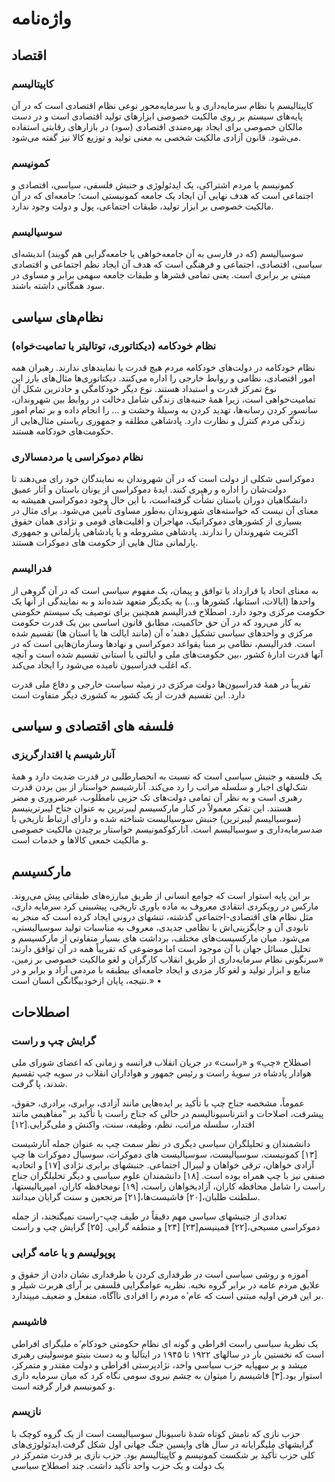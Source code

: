 

<Head>
  <title>واژه‌نامه | برای ایران</title>
</Head>


# واژه‌نامه 

## اقتصاد

### کاپیتالیسم

کاپیتالیسم یا نظام سرمايه‌داری و یا سرمايه‌محور نوعی نظام اقتصادی است که در آن پایه‌های سیستم بر روی مالکیت خصوصی ابزارهای تولید اقتصادی است و در دست مالکان خصوصی برای ایجاد بهره‌مندی اقتصادی (سود) در بازارهای رقابتی استفاده می‌شود. قانون آزادی مالکیت شخصی به معنی تولید و توزیع کالا نیز گفته می‌شود.

### کمونیسم

کمونیسم یا مردم اشتراکی، یک ایدئولوژی و جنبش فلسفی، سیاسی، اقتصادی و اجتماعی است که هدف نهایی آن ایجاد یک جامعه کمونیستی است؛ جامعه‌ای که در آن مالکیت خصوصی بر ابزار تولید، طبقات اجتماعی، پول و دولت وجود ندارد.

### سوسیالیسم

سوسیالیسم (که در فارسی به آن جامعه‌خواهی یا جامعه‌گرایی هم گویند) اندیشه‌ای سیاسی، اقتصادی، اجتماعی و فرهنگی است که هدف آن ایجاد نظم اجتماعی و اقتصادی مبتنی بر برابری است. یعنی تمامی قشرها و طبقات جامعه سهمی برابر و مساوی در سود همگانی داشته باشند.

## نظام‌های سیاسی

### نظام خودکامه (دیکتاتوری، توتالیتر یا تمامیت‌خواه)

نظام خودکامه در دولت‌های خودکامه مردم هیچ قدرت یا نمایندهای ندارند. رهبران همه امور اقتصادی، نظامی و روابط خارجی را اداره می‌کنند. دیکتاتوری‌ها مثال‌های بارز این نوع تمرکز قدرت و استبداد هستند. نوع دیگر خودکامگی و حادترین شکل آن تمامیت‌خواهی است، زیرا همه‌ٔ جنبه‌های زندگی شامل دخالت در روابط بین شهروندان، سانسور کردن رسانه‌ها، تهدید کردن به وسیلهٔ وحشت و ... را انجام داده و بر تمام امور زندگی مردم کنترل و نظارت دارد. پادشاهی مطلقه و جمهوری ریاستی مثال‌هایی از حکومت‌های خودکامه هستند.

### نظام دموکراسی یا مردمسالاری

دموکراسی شکلی از دولت است که در آن شهروندان به نمایندگان خود رای می‌دهند تا دولت‌شان را اداره و رهبری کنند. ایده‌ٔ دموکراسی از یونان باستان و آثار عمیق دانشگاهیان دوران باستان نشأت گرفته‌است، با این حال وجود دموکراسی همیشه به معنای آن نیست که خواسته‌های شهروندان به‌طور مساوی تأمین می‌شود. برای مثال در بسیاری از کشورهای دموکراتیک، مهاجران و اقلیت‌های قومی و نژادی همان حقوق اکثریت شهروندان را ندارند. پادشاهی مشروطه و یا پادشاهی پارلمانی و جمهوری پارلمانی مثال هایی از حکومت های دموکرات هستند.

### فدرالیسم

به معنای اتحاد یا قرارداد یا توافق و پیمان، یک مفهوم سیاسی است که در آن گروهی از واحدها (ایالات، استانها، کشورها و...) به یکدیگر متعهد شده‌اند و به نمایندگی از آنها یک حکومت مرکزی وجود دارد. اصطلاح فدرالیسم همچنین برای توصیف یک سیستم حکومتی به کار می‌رود که در آن حق حاکمیت، مطابق قانون اساسی بین یک قدرت حکومت مرکزی و واحدهای سیاسی تشکیل دهند ٔه آن (مانند ایالت ها یا استان ها) تقسیم شده است. فدرالیسم، نظامی بر مبنا یقواعد دموکراسی و نهادها وسازمان‌هایی است که در آنها قدرت ادارهٔ کشور ،بین حکومت‌های ملی و ایالتی یا استانی تقسیم شده است و آنچه که اغلب فدراسیون نامیده می‌شود را ایجاد می‌کند.

تقریباً در همه‌ٔ فدراسیون‌ها دولت مرکزی در زمینٔه سیاست خارجی و دفاع ملی قدرت دارد. این تقسیم قدرت از یک کشور به کشوری دیگر متفاوت است

## فلسفه های اقتصادی و سیاسی

### آنارشیسم یا اقتدارگریزی

یک فلسفه و جنبش سیاسی است که نسبت به انحصارطلبی در قدرت ضدیت دارد و همهٔ شک‌لهای اجبار و سلسله مراتب را رد می‌کند. آنارشیسم خواستار از بین بردن قدرت رهبری است و به نظر آن تمامی دولت‌های تک حزبی نامطلوب، غیرضروری و مضر هستند. این تفکر معمولاً در کنار مارکسیسم لیبرترین به عنوان جناح لیبرترینیسم (سوسیالیسم لیبرترین) جنبش سوسیالیست شناخته شده و دارای ارتباط تاریخی با ضدسرمایه‌داری و سوسیالیسم است. آنارکوکمونیسم خواستار برچیدن مالکیت خصوصی و مالکیت جمعی کالاها و خدمات است.

## مارکسیسم

بر این پایه استوار است که جوامع انسانی از طریق مبارزه‌های طبقاتی پیش می‌روند. مارکس در رویکردی انتقادی معروف به ماده باوری تاریخی، پیشبینی کرد سرمایه داری، مثل نظام های اقتصادی-اجتماعی گذشته، تنشهای درونی ایجاد کرده است که منجر به نابودی آن و جایگزینی‌اش با نظامی جدیدی، معروف به مناسبات تولید سوسیالیستی، می‌شود. میان مارکسیست‌های مختلف، برداشت های بسیار متفاوتی از مارکسیسم و تحلیل مسائل جهان با آن موجود است اما موضوعی که تقریباً همه در آن توافق دارند: «سرنگونی نظام سرمایه‌داری از طریق انقلاب کارگران و لغو مالکیت خصوصی بر زمین، منابع و ابزار تولید و لغو کار مزدی و ایجاد جامعه‌ای بیطبقه با مردمی آزاد و برابر و در نتیجه، پایان ازخودبیگانگی انسان است.»
•

## اصطلاحات

### گرایش چپ و راست

اصطلاح «چپ» و «راست» در جریان انقلاب فرانسه و زمانی که اعضای شورای ملی هوادار پادشاه در سویهٔ راست و رئیس جمهور و هواداران انقلاب در سویه چپ تقسیم شدند، پا گرفت.

عموماً، مشخصه جناح چپ با تأکید بر ایده‌هایی مانند آزادی، برابری، برادری، حقوق، پیشرفت، اصلاحات و انترناسیونالیسم در حالی که جناح راست با تأکید بر "مفاهیمی مانند اقتدار، سلسله مراتب، نظم، وظیفه، سنت، واکنش و ملی‌گرایی.[۱۲]

دانشمندان و تحلیلگران سیاسی دیگری در نظر سمت چپ به عنوان جمله آنارشیست [۱۳] کمونیست، سوسیالیست، سوسیالیست های دموکرات، سوسیال دموکرات ها چپ آزادی خواهان، ترقی خواهان و لیبرال اجتماعی. جنبشهای برابری نژادی [۱۷] و اتحادیه صنفی نیز با چپ همراه بوده است. [۱۸] دانشمندان علوم سیاسی و دیگر تحلیلگران جناح راست را شامل محافظه کاران، آزادیخواهان راست، [۱۹] نومحافظه کاران، امپریالیستها، سلطنت طلبان،[۲۰] فاشیست‌ها،[۲۱] مرتجعین و سنت گرایان میدانند.

تعدادی از جنبشهای سیاسی مهم دقیقاً در طیف چپ-راست نمیگنجند، از جمله دموکراسی مسیحی،[۲۲] فمینیسم[۲۳] [۲۴] و منطقه گرایی. [۲۵]
گرایش چپ و راست

### پوپولیسم و یا عامه گرایی

آموزه و روشی سیاسی است در طرفداری کردن یا طرفداری نشان دادن از حقوق و علایق مردم عامه در برابر گروه نخبه. نظریه عوامگرایی فلسفی بر آرای هربرت شیلر و بر این فرض اولیه مبتنی است که عام ٔه مردم را افرادی ناآگاه، منفعل و ضعیف میپندارد.

### فاشیسم

یک نظریهٔ سیاسی راست افراطی و گونه ای نظامِ حکومتی خودکام ٔه ملیگرای افراطی است که نخستین بار در سالهای ۱۹۲۲ تا ۱۹۴۵ در ایتالیا و به دست بنیتو موسولینی رهبری میشد و بر سهپایه حزب سیاسی واحد، نژادپرستی افراطی و دولت مقتدر و متمرکز، استوار بود.[۳] فاشیسم را میتوان به چشم نیروی سومی نگاه کرد که میان سرمایه داری و کمونیسم قرار گرفته است.

### نازیسم

حزب نازی که نامش کوتاه شده‌ٔ ناسیونال سوسیالیست است از یک گروه کوچک با گرایشهای ملیگرایانه در سال های واپسین جنگ جهانی اول شکل گرفت.ایدئولوژی‌های کلی حزب تأکید بر شکست کمونیسم و کاپیتالیسم بود. حزب نازی بر قدرت متمرکز در یک دولت و یک حزب واحد تأکید داشت.
چند اصطلاح سیاسی
